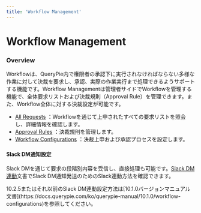 ```yaml
---
title: 'Workflow Management'
---
```



# Workflow Management

### Overview

Workflowは、QueryPie内で権限者の承認下に実行されなければならない多様な作業に対して決裁を要求し、承認、実際の作業実行まで処理できるようサポートする機能です。Workflow Managementは管理者サイドでWorkflowを管理する機能で、全体要求リストおよび決裁規則（Approval Rule）を管理できます。また、Workflow全体に対する決裁設定が可能です。


* [All Requests](workflow-management/all-requests) ：Workflowを通じて上申されたすべての要求リストを照会し、詳細情報を確認します。
* [Approval Rules](workflow-management/approval-rules) ：決裁規則を管理します。
* [Workflow Configurations](workflow-management/workflow-configurations) ：決裁上申および承認プロセスを設定します。


#### Slack DM通知設定

Slack DMを通じて要求の段階別内容を受信し、直接処理も可能です。[Slack DM連動](system/integrations/integrating-with-slack-dm)文書でSlack DM通知発送のためのSlack連動方法を確認できます。


<Callout type="info">
10.2.5またはそれ以前のSlack DM連動設定方法は[10.1.0バージョンマニュアル文書](https://docs.querypie.com/ko/querypie-manual/10.1.0/workflow-configurations)を参照してください。
</Callout>
